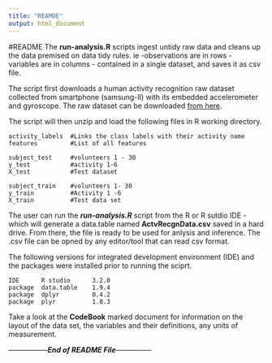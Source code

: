 ```yaml
---
title: "REAMDE"
output: html_document
---
```

#README
The **run-analysis.R** scripts ingest untidy  raw data and cleans up the 
data premised on data tidy rules. ie -observations are in rows - variables are in
columns - contained in a single dataset, and saves it as csv file.  

The script first downloads a human activity recognition raw dataset collected from 
smartphone (samsung-II) with its embedded accelerometer and gyroscope.
The raw dataset can be downloaded [from here](https://d396qusza40orc.cloudfront.net/getdata%2Fprojectfiles%2FUCI%20HAR%20Dataset.zip). 

The script will then unzip and load the following files in R  working directory. 
```
activity_labels  #Links the class labels with their activity name
features         #List of all features

subject_test     #volunteers 1 - 30
y_test           #activity 1-6
X_test           #Test dataset

subject_train    #volunteers 1- 30
y_train          #Activity 1 -6
X_train          #Test data set
```

The user can run the **_run-analysis.R_** script from the R or R sutdio IDE - which will generate a data.table 
named **ActvRecgnData.csv** saved in a hard drive. From there, the file is ready 
to be used for anlysis and inference.  The .csv file can be opned by any editor/tool that can read csv format. 

The following versions for integrated development environment (IDE)  and the packages were  installed prior to running the sciprt.
    

    IDE      R studio      3.2.0
    package  data.table    1.9.4 
    package  dplyr         0.4.2      
    package  plyr          1.8.3 
    
Take a look at the **CodeBook** marked document for information on the layout of the data set, the variables
and their definitions, any units of measurement.




-----------------**_End of README File_**---------------
